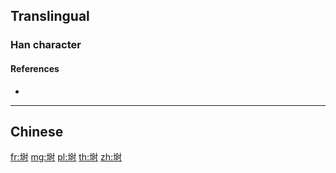 {{character info/new}}
{{also|塒}}
==Translingual==

===Han character===
{{Han char|rn=32|rad=土|as=07|sn=10|four=|canj=GADI|ids=⿰土时}}

====References====
* {{Han ref|kx=0230.121|hdz=10444.010|uh=57D8|ud=22488}}

----

==Chinese==
{{zh-see|塒}}

[[fr:埘]]
[[mg:埘]]
[[pl:埘]]
[[th:埘]]
[[zh:埘]]